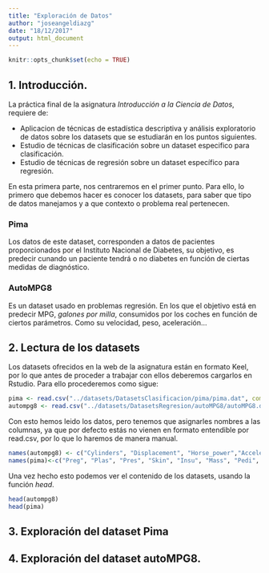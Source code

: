 ```yaml
---
title: "Exploración de Datos"
author: "joseangeldiazg"
date: "18/12/2017"
output: html_document
---
```


```r
knitr::opts_chunk$set(echo = TRUE)
```

## 1. Introducción.


La práctica final de la asignatura *Introducción a la Ciencia de Datos*, requiere de:

* Aplicacion de técnicas de estadística descriptiva y análisis exploratorio de datos sobre los datasets que se estudiarán en los puntos siguientes.
* Estudio de técnicas de clasificación sobre un dataset especifico para clasificación. 
* Estudio de técnicas de regresión sobre un dataset específico para regresión. 

En esta primera parte, nos centraremos en el primer punto. Para ello, lo primero que debemos hacer es conocer los datasets, para saber que tipo de datos manejamos y a que contexto o problema real pertenecen. 

### Pima

Los datos de este dataset, corresponden a datos de pacientes proporcionados por el Instituto Nacional de Diabetes, su objetivo, es predecir cunando un paciente tendrá o no diabetes en función de ciertas medidas de diagnóstico. 


### AutoMPG8

Es un dataset usado en problemas regresión. En los que el objetivo está en predecir MPG, *galones por milla*, consumidos por los coches en función de ciertos parámetros. Como su velocidad, peso, aceleración...


## 2. Lectura de los datasets

Los datasets ofrecidos en la web de la asignatura están en formato Keel, por lo que antes de proceder a trabajar con ellos deberemos cargarlos en Rstudio. Para ello procederemos como sigue:


```r
pima <- read.csv("../datasets/DatasetsClasificacion/pima/pima.dat", comment.char="@")
autompg8 <- read.csv("../datasets/DatasetsRegresion/autoMPG8/autoMPG8.dat", comment.char="@")
```

Con esto hemos leido los datos, pero tenemos que asignarles nombres a las columnas, ya que por defecto estás no vienen en formato entendible por read.csv, por lo que lo haremos de manera manual. 


```r
names(autompg8) <- c("Cylinders", "Displacement", "Horse_power","Acceleration", "Model_year", "Origin", "Mpg")
names(pima)<-c("Preg", "Plas", "Pres", "Skin", "Insu", "Mass", "Pedi", "Age", "Class")
```

Una vez hecho esto podemos ver el contenido de los datasets, usando la función *head*.

```r
head(autompg8)
head(pima)
```

## 3. Exploración del dataset Pima



## 4. Exploración del dataset autoMPG8.

